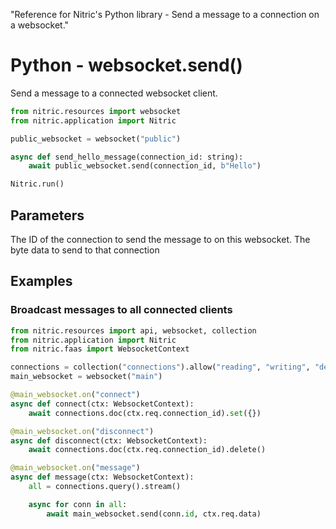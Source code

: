   "Reference for Nitric's Python library - Send a message to a connection on a websocket."

# Python - websocket.send()

Send a message to a connected websocket client.

```python
from nitric.resources import websocket
from nitric.application import Nitric

public_websocket = websocket("public")

async def send_hello_message(connection_id: string):
    await public_websocket.send(connection_id, b"Hello")

Nitric.run()
```

## Parameters

<Properties>
  <Property name="connection_id" required type="string">
    The ID of the connection to send the message to on this websocket.
  </Property>
  <Property name="data" required type="bytes">
    The byte data to send to that connection
  </Property>
</Properties>

## Examples

### Broadcast messages to all connected clients

```python
from nitric.resources import api, websocket, collection
from nitric.application import Nitric
from nitric.faas import WebsocketContext

connections = collection("connections").allow("reading", "writing", "deleting")
main_websocket = websocket("main")

@main_websocket.on("connect")
async def connect(ctx: WebsocketContext):
    await connections.doc(ctx.req.connection_id).set({})

@main_websocket.on("disconnect")
async def disconnect(ctx: WebsocketContext):
    await connections.doc(ctx.req.connection_id).delete()

@main_websocket.on("message")
async def message(ctx: WebsocketContext):
    all = connections.query().stream()

    async for conn in all:
        await main_websocket.send(conn.id, ctx.req.data)
```
